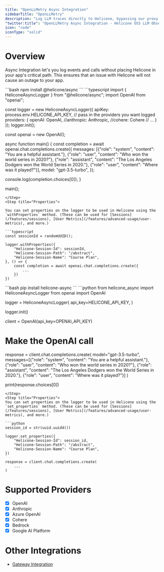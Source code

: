 ```yaml
---
title: "OpenLLMetry Async Integration"
sidebarTitle: "OpenLLMetry"
description: "Log LLM traces directly to Helicone, bypassing our proxy, with OpenLLMetry. Supports OpenAI, Anthropic, Azure OpenAI, Cohere, Bedrock, Google AI Platform, and more."
"twitter:title": "OpenLLMetry Async Integration - Helicone OSS LLM Observability"
icon: "code"
iconType: "solid"
---
```


# Overview

Async Integration let's you log events and calls without placing Helicone in your app's critical
path. This ensures that an issue with Helicone will not cause an outage to your app.


<Tabs>
  <Tab title="Node.js">
  <Steps>
  <Step title="Install Helicone Async">
  ```bash
  npm install @helicone/async
  ```
  </Step>
  <Step title="Initialize Logger">
  ```typescript
import { HeliconeAsyncLogger } from "@helicone/async";
import OpenAI from "openai";

const logger = new HeliconeAsyncLogger({
    apiKey: process.env.HELICONE_API_KEY,
    // pass in the providers you want logged
    providers: {
      openAI: OpenAI,
      //anthropic: Anthropic,
      //cohere: Cohere
      // ...
    }
});
logger.init();

const openai = new OpenAI();

async function main() {
    const completion = await openai.chat.completions.create({
      messages: [{"role": "system", "content": "You are a helpful assistant."},
        {"role": "user", "content": "Who won the world series in 2020?"},
        {"role": "assistant", "content": "The Los Angeles Dodgers won the World Series in 2020."},
        {"role": "user", "content": "Where was it played?"}],
      model: "gpt-3.5-turbo",
    });

  console.log(completion.choices[0]);
}

main();
```
</Step>
<Step title="Properties">

You can set properties on the logger to be used in Helicone using the `withProperties` method. (These can be used for [Sessions](/features/sessions), [User Metrics](/features/advanced-usage/user-metrics), and more.)

```typescript
const sessionId = randomUUID();

logger.withProperties({
    "Helicone-Session-Id": sessionId,
    "Helicone-Session-Path": "/abstract",
    "Helicone-Session-Name": "Course Plan",
}, () => {
    const completion = await openai.chat.completions.create({
        ...
    })
})
```
</Step>
</Steps>
</Tab>
  <Tab title="Python">
  <Steps>
  <Step title="Install Helicone Async">
  ```bash
  pip install helicone-async
  ```
  </Step>
  <Step title="Initialize Logger">
  ```python
from helicone_async import HeliconeAsyncLogger
from openai import OpenAI

logger = HeliconeAsyncLogger(
    api_key=HELICONE_API_KEY,
)

logger.init()

client = OpenAI(api_key=OPENAI_API_KEY)

# Make the OpenAI call
response = client.chat.completions.create(
    model="gpt-3.5-turbo",
    messages=[{"role": "system", "content": "You are a helpful assistant."},
              {"role": "user", "content": "Who won the world series in 2020?"},
              {"role": "assistant",
               "content": "The Los Angeles Dodgers won the World Series in 2020."},
              {"role": "user", "content": "Where was it played?"}]
)

print(response.choices[0])
```
</Step>
<Step title="Properties">
You can set properties on the logger to be used in Helicone using the `set_properties` method. (These can be used for [Sessions](/features/sessions), [User Metrics](/features/advanced-usage/user-metrics), and more.)

```python
session_id = str(uuid.uuid4())

logger.set_properties({
    "Helicone-Session-Id": session_id,
    "Helicone-Session-Path": "/abstract",
    "Helicone-Session-Name": "Course Plan",
})

response = client.chat.completions.create(
    ...
)
```
</Step>
</Steps>
</Tab>

</Tabs>

# Supported Providers

- [x] OpenAI
- [x] Anthropic
- [x] Azure OpenAI
- [x] Cohere
- [x] Bedrock
- [x] Google AI Platform

# Other Integrations

- [Gateway Integration](/getting-started/integration-method/gateway)
